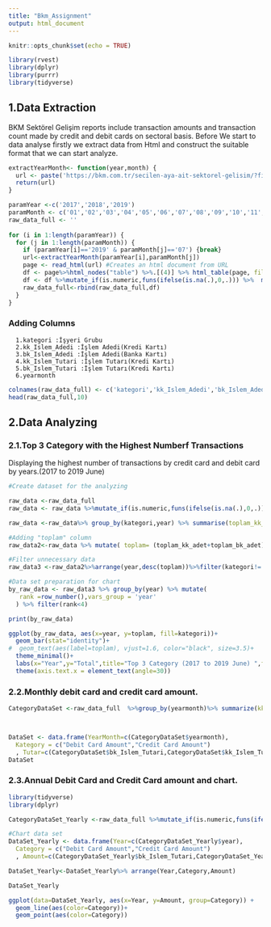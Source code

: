 ```yaml
---
title: "Bkm_Assignment"
output: html_document
---
```


```r
knitr::opts_chunk$set(echo = TRUE)

library(rvest)
library(dplyr)
library(purrr)
library(tidyverse)
```

## 1.Data Extraction 

BKM Sektörel Gelişim reports include transaction amounts and transaction count made by credit and debit cards on sectoral basis. 
Before We start to data analyse firstly we extract data from Html and construct the suitable format that we can start analyze.

```r

extractYearMonth<- function(year,month) {
  url <- paste('https://bkm.com.tr/secilen-aya-ait-sektorel-gelisim/?filter_year=',year,'&filter_month=',month,'&List=Listele', sep='',collapse = NULL)
  return(url)
}

paramYear <-c('2017','2018','2019')
paramMonth <- c('01','02','03','04','05','06','07','08','09','10','11','12')
raw_data_full <- ''
    
for (i in 1:length(paramYear)) {
  for (j in 1:length(paramMonth)) {
    if (paramYear[i]=='2019' & paramMonth[j]=='07') {break}
    url<-extractYearMonth(paramYear[i],paramMonth[j])
    page <- read_html(url) #Creates an html document from URL
    df <- page%>%html_nodes("table") %>%.[(4)] %>% html_table(page, fill = TRUE,header = FALSE)  %>%  as.data.frame() %>%slice(3:max(nrow(.)))  
    df <- df %>%mutate_if(is.numeric,funs(ifelse(is.na(.),0,.))) %>%  mutate(yearmonth=paste(paramYear[i],paramMonth[j],sep=''))
    raw_data_full<-rbind(raw_data_full,df)
  }
}

```

### Adding Columns
``` 
  1.kategori :İşyeri Grubu
  2.kk_Islem_Adedi :İşlem Adedi(Kredi Kartı)
  3.bk_Islem_Adedi :İşlem Adedi(Banka Kartı)
  4.kk_Islem_Tutari :İşlem Tutarı(Kredi Kartı)
  5.bk_Islem_Tutari :İşlem Tutarı(Kredi Kartı)
  6.yearmonth 
```
```r

colnames(raw_data_full) <- c('kategori','kk_Islem_Adedi','bk_Islem_Adedi','kk_Islem_Tutari','bk_Islem_Tutari'                              ,'yearmonth')
head(raw_data_full,10)

```

## 2.Data Analyzing 

### 2.1.Top 3 Category with the Highest Numberf Transactions

Displaying the highest number of transactions by credit card and debit card by years.(2017 to 2019 June)
```r
#Create dataset for the analyzing

raw_data <-raw_data_full
raw_data <- raw_data %>%mutate_if(is.numeric,funs(ifelse(is.na(.),0,.))) %>%  mutate(year=substr(yearmonth,1,4))

raw_data <-raw_data%>% group_by(kategori,year) %>% summarise(toplam_kk_adet=max(sum(as.numeric(gsub("\\.","",kk_Islem_Adedi)),na.rm=T)),toplam_bk_adet=max(sum(as.numeric(gsub("\\.","",bk_Islem_Adedi)),na.rm = T))) %>% select(year,kategori,toplam_kk_adet,toplam_bk_adet)

#Adding "toplam" column
raw_data2<-raw_data %>% mutate( toplam= (toplam_kk_adet+toplam_bk_adet))%>% select(year,kategori,toplam)%>%filter(toplam!=0)

#Filter unnecessary data
raw_data3 <-raw_data2%>%arrange(year,desc(toplam))%>%filter(kategori!='TOPLAM')

#Data set preparation for chart
by_raw_data <- raw_data3 %>% group_by(year) %>% mutate(
   rank =row_number(),vars_group = 'year'
  ) %>% filter(rank<4)

print(by_raw_data)

ggplot(by_raw_data, aes(x=year, y=toplam, fill=kategori))+
  geom_bar(stat="identity")+
#  geom_text(aes(label=toplam), vjust=1.6, color="black", size=3.5)+
  theme_minimal()+
  labs(x="Year",y="Total",title="Top 3 Category (2017 to 2019 June) ",fill="Category")+
  theme(axis.text.x = element_text(angle=30))

```

### 2.2.Monthly debit card and credit card amount.

```r

CategoryDataSet <-raw_data_full  %>%group_by(yearmonth)%>% summarize(kk_Islem_Tutari= sum(as.numeric(gsub(",", ".", gsub("\\.", "", kk_Islem_Tutari))),na.rm=T),bk_Islem_Tutari= sum(as.numeric(gsub(",", ".", gsub("\\.", "", bk_Islem_Tutari))),na.rm=T))%>%mutate(year=substr(yearmonth,1,4)) %>%filter(kk_Islem_Tutari!=0)%>% select(yearmonth,kk_Islem_Tutari,bk_Islem_Tutari)



DataSet <- data.frame(YearMonth=c(CategoryDataSet$yearmonth),
  Kategory = c("Debit Card Amount","Credit Card Amount")
  , Tutar=c(CategoryDataSet$bk_Islem_Tutari,CategoryDataSet$kk_Islem_Tutari))
DataSet
```

### 2.3.Annual Debit Card and Credit Card amount and chart.


```r
library(tidyverse)
library(dplyr)

CategoryDataSet_Yearly <-raw_data_full %>%mutate_if(is.numeric,funs(ifelse(is.na(.),0,.))) %>%  mutate(year=substr(yearmonth,1,4))%>%group_by(year)%>% summarize(kk_Islem_Tutari= sum(as.numeric(gsub(",", ".", gsub("\\.", "", kk_Islem_Tutari))),na.rm=T),bk_Islem_Tutari= sum(as.numeric(gsub(",", ".", gsub("\\.", "", bk_Islem_Tutari))),na.rm=T)) %>%filter(kk_Islem_Tutari!=0)%>% select(year,kk_Islem_Tutari,bk_Islem_Tutari)

#Chart data set
DataSet_Yearly <- data.frame(Year=c(CategoryDataSet_Yearly$year),
  Category = c("Debit Card Amount","Credit Card Amount")
  , Amount=c(CategoryDataSet_Yearly$bk_Islem_Tutari,CategoryDataSet_Yearly$kk_Islem_Tutari))

DataSet_Yearly<-DataSet_Yearly%>% arrange(Year,Category,Amount)

DataSet_Yearly

ggplot(data=DataSet_Yearly, aes(x=Year, y=Amount, group=Category)) +
  geom_line(aes(color=Category))+
  geom_point(aes(color=Category)) 

```